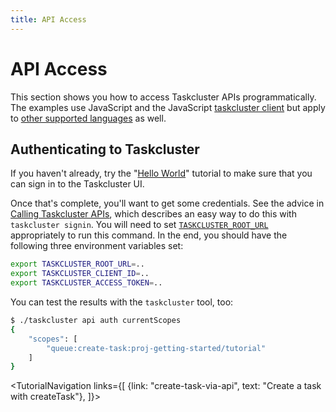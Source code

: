 ```yaml
---
title: API Access
---
```


# API Access


This section shows you how to access Taskcluster APIs programmatically.  The
examples use JavaScript and the JavaScript [taskcluster
client](https://github.com/taskcluster/taskcluster/tree/main/clients/client) but apply to [other
supported languages](/docs/manual/using/integration/libraries) as well.

## Authenticating to Taskcluster

If you haven't already, try the "[Hello World](/docs/tutorial/hello-world)" tutorial to make
sure that you can sign in to the Taskcluster UI.

Once that's complete, you'll want to get some credentials.  See the advice in [Calling Taskcluster APIs](/docs/manual/using/api), which describes an easy way to do this with `taskcluster signin`.
You will need to set [`TASKCLUSTER_ROOT_URL`](/docs/tutorial/finding-tc) appropriately to run this command.
In the end, you should have the following three environment variables set:

```bash
export TASKCLUSTER_ROOT_URL=..
export TASKCLUSTER_CLIENT_ID=..
export TASKCLUSTER_ACCESS_TOKEN=..
```

You can test the results with the `taskcluster` tool, too:

```bash
$ ./taskcluster api auth currentScopes
{
    "scopes": [
        "queue:create-task:proj-getting-started/tutorial"
    ]
}
```
<TutorialNavigation links={[
  {link: "create-task-via-api", text: "Create a task with createTask"},
]}>
</TutorialNavigation>
